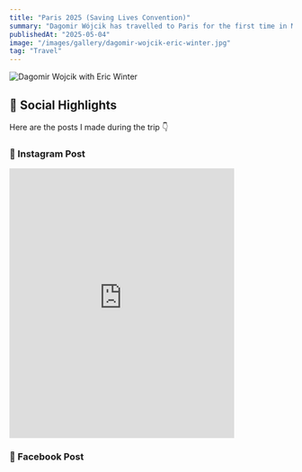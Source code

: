 ```yaml
---
title: "Paris 2025 (Saving Lives Convention)"
summary: "Dagomir Wójcik has travelled to Paris for the first time in May of 2025. He attended the Saving Lives Convention and had a photoshoot with Eric Winter."
publishedAt: "2025-05-04"
image: "/images/gallery/dagomir-wojcik-eric-winter.jpg"
tag: "Travel"
---
```


<img src="/images/gallery/dagomir-wojcik-eric-winter.jpg" alt="Dagomir Wojcik with Eric Winter" />

## 📱 Social Highlights

Here are the posts I made during the trip 👇

### 📸 Instagram Post

<iframe
  src="https://www.instagram.com/p/DJUs01-tCrO/?utm_source=ig_web_copy_link&igsh=MzRlODBiNWFlZA=="
  width="400"
  height="480"
  frameborder="0"
  scrolling="no"
  allowtransparency="true"
></iframe>

### 📘 Facebook Post

<div id="fb-root"></div>
<script async defer crossorigin="anonymous" src="https://connect.facebook.net/en_US/sdk.js#xfbml=1&version=v19.0"></script>

<div
  class="fb-post"
  data-href="https://www.facebook.com/wojcidag/posts/653484747526109"
  data-width="500"
></div>

<script type="application/ld+json">
{
  "@context": "https://schema.org",
  "@type": "BlogPosting",
  "@id": "https://www.dagomirwojcik.com/blog/paris-2025/",
  "url": "https://www.dagomirwojcik.com/blog/paris-2025/",
  "headline": "Paris 2025",
  "description": "Dagomir Wójcik shares his travel experiences and insights from his trip to Paris in 2025, covering key attractions, highlights, and reflections.",
  "datePublished": "2025-05-05T12:00:00+00:00",
  "dateModified": "2025-05-05T12:00:00+00:00",
  "inLanguage": "en-GB",
  "author": {
    "@type": "Person",
    "name": "Dagomir Wójcik",
    "url": "https://www.dagomirwojcik.com",
    "sameAs": [
      "https://www.linkedin.com/in/dagomir-wojcik/",
      "https://x.com/wojcidag",
      "https://www.youtube.com/@dagomirwojcik"
    ]
  },
  "publisher": {
    "@type": "Person",
    "name": "Dagomir Wójcik",
    "url": "https://www.dagomirwojcik.com"
  },
  "mainEntityOfPage": {
    "@type": "WebPage",
    "@id": "https://www.dagomirwojcik.com/blog/paris-2025/"
  },
  "image": {
    "@type": "ImageObject",
    "url": "https://www.dagomirwojcik.com/wp-content/uploads/2025/05/paris-2025-banner.jpg",
    "width": 1200,
    "height": 630
  },
  "articleSection": "Travel, Reflections",
  "keywords": "Paris 2025, Travel Blog, France, Eiffel Tower, Dagomir Wójcik",
  "breadcrumb": {
    "@type": "BreadcrumbList",
    "itemListElement": [
      {
        "@type": "ListItem",
        "position": 1,
        "name": "Home",
        "item": "https://www.dagomirwojcik.com/"
      },
      {
        "@type": "ListItem",
        "position": 2,
        "name": "Blog",
        "item": "https://www.dagomirwojcik.com/blog/"
      },
      {
        "@type": "ListItem",
        "position": 3,
        "name": "Paris 2025",
        "item": "https://www.dagomirwojcik.com/blog/paris-2025/"
      }
    ]
  }
}
</script>
